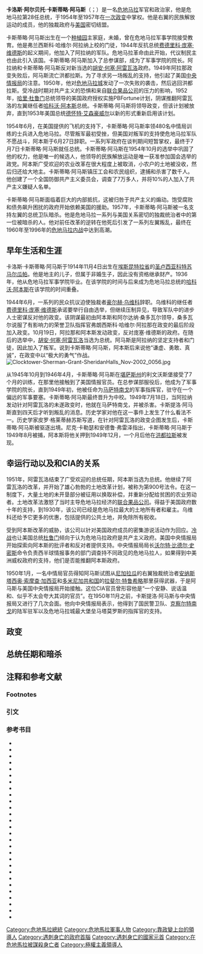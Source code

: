 {{Infobox president
| image= Carlos Castillo Armas (LOC 98512008, low-res).jpg
| caption= 1954年的卡洛斯·卡斯蒂略·阿马斯
| order= 第28任[[危地马拉总统|危地马拉总统]]
| term_start= 1954年7月7日
| term_end= 1957年7月26日
| signature= Castillo Armas Signature.png
| predecessor= [[埃尔费戈·埃尔南·蒙松·阿吉雷|埃尔费戈·埃尔南·蒙松·阿吉雷]]
| successor= [[路易斯·阿图罗·冈萨雷斯·洛佩斯|路易斯·阿图罗·冈萨雷斯·洛佩斯]]
| birth_date= 1914年11月4日
| birth_place= {{flag|Guatemala}}[[圣卢西亚科特苏马尔瓜帕|圣卢西亚科特苏马尔瓜帕]]
| death_date= 1957年7月26日（42岁）
| death_place= {{flag|Guatemala}}[[危地马拉城|危地马拉城]]
| spouse= 奥迪莉亚·帕洛莫·帕兹{{sfn|Way|2012|p=78}}
| party= [[民族解放运动（危地马拉）|民族解放运动]]
| occupation= 危地马拉军官
}}
'''卡洛斯·阿尔贝托·卡斯蒂略·阿马斯'''（{{lang-es|Carlos Alberto Castillo Armas}}；{{bd|1914年|11月4日|1957年|7月26日|catidx=C}}）是一名[[危地马拉|危地马拉]]军官和政治家，他是危地马拉第28任总统，于1954年至1957年在[[1954年危地马拉政变|一次政变]]中掌权。他是右翼的民族解放运动的成员，他的独裁政府与[[美国|美国]]密切结盟。

卡斯蒂略·阿马斯出生在一个[[种植园|种植园]]主家庭，未婚，曾在危地马拉军事学院接受教育。他是弗兰西斯科·哈维尔·阿拉纳上校的门徒，1944年反抗总统[[费德里科·庞塞·维德斯|费德里科·庞塞·维德斯]]的起义期间，他加入了阿拉纳的军队。危地马拉革命由此开始，代议制民主也由此引入该国。卡斯蒂略·阿马斯加入了总参谋部，成为了军事学院的院长。阿拉纳和卡斯蒂略·阿马斯反对新当选的[[胡安·何塞·阿雷瓦洛|胡安·何塞·阿雷瓦洛]]政府。1949年阿拉那政变失败后，阿马斯流亡洪都拉斯。为了寻求另一场叛乱的支持，他引起了美国[[中央情报局|中央情报局]]的注意。1950年，他对[[危地马拉城|危地马拉城]]发动了一次失败的袭击，然后逃回洪都拉斯。受冷战时期对共产主义的恐惧和来自[[联合果品公司|联合果品公司]]的压力的影响，1952年，[[哈里·杜鲁门|哈里·杜鲁门]]总统领导的美国政府授权实施PBFortune计划，阴谋推翻阿雷瓦洛的左翼继任者[[哈科沃·阿本斯|哈科沃·阿本斯]]总统。卡斯蒂略·阿马斯将领导政变，但该计划被放弃，直到1953年美国总统[[德怀特·艾森豪威尔|德怀特·艾森豪威尔]]以新的形式重新启用该计划。

1954年6月，在美国提供的飞机的支持下，卡斯蒂略·阿马斯率领480名中情局训练的士兵进入危地马拉。尽管叛军最初受挫，但美国对叛军的支持使危地马拉军队不愿战斗，阿本斯于6月27日辞职。一系列军政府在谈判期间短暂掌权，最终于7月7日卡斯蒂略·阿马斯就任总统。卡斯蒂略·阿马斯在1954年10月的选举中巩固了他的权力，他是唯一的候选人，他领导的民族解放运动是唯一获准参加国会选举的政党。阿本斯广受欢迎的农业改革在很大程度上被取消，小农户的土地被没收，然后归还给大地主。卡斯蒂略·阿马斯镇压工会和农民组织，逮捕和杀害了数千人。他创建了一个全国防御共产主义委员会，调查了7万多人，并将10%的人加入了共产主义嫌疑人名单。

卡斯蒂略·阿马斯面临着巨大的内部抵抗，这被归咎于共产主义的煽动。饱受腐败和债务飙升困扰的政府开始依赖美国的援助。1957年，卡斯蒂略·阿马斯被一名支持左翼的总统卫队暗杀。他是危地马拉一系列与美国关系密切的独裁统治者中的第一位被暗杀的人。他对前任改革的逆转在他死后引发了一系列左翼叛乱，最终在1960年至1996年的[[危地马拉内战|危地马拉内战]]中达到高潮。
==早年生活和生涯==
{{Further information|危地马拉革命}}
卡洛斯·卡斯蒂略·阿马斯于1914年11月4日出生在[[埃斯昆特拉省|埃斯昆特拉省]]的[[圣卢西亚科特苏马尔瓜帕|圣卢西亚科特苏马尔瓜帕]]。{{sfn|Lentz|2014|pp=342–343}}他是地主的儿子，但属于非婚生子，因此没有资格继承财产。{{sfn|Streeter|2000|p=25}}1936年，他从危地马拉军事学院毕业。{{sfn|Lentz|2014|pp=342–343}}在该学院的时间与后来成为危地马拉总统的[[哈科沃·阿本斯|哈科沃·阿本斯]]在该学院的时间重叠。{{sfn|Streeter|2000|p=25}}

1944年6月，一系列的民众抗议迫使独裁者[[豪尔赫·乌维科|豪尔赫·乌维科]]辞职。{{sfn|Forster|2001|p=86}}乌维科的继任者[[费德里科·庞塞·维德斯|费德里科·庞塞·维德斯]]承诺要举行自由选举，但继续压制异见，导致军队中的进步人士密谋反对他的政变。{{sfn|Immerman|1982|p=40}}{{sfn|Forster|2001|pp=89–91}}该阴谋最初由阿本斯和阿尔达纳·桑多瓦尔领导，桑多瓦尔说服了有影响力的荣誉卫队指挥官弗朗西斯科·哈维尔·阿拉那在政变的最后阶段加入政变。{{sfn|Gleijeses|1992|p=50}}10月19日，阿拉那和阿本斯发动政变，反对庞塞·维德斯的政府。{{sfn|Immerman|1982|p=42}}在随后的选举中，[[胡安·何塞·阿雷瓦洛|胡安·何塞·阿雷瓦洛]]当选为总统。阿马斯是阿拉纳的坚定支持者和门徒，因此加入了叛军。{{sfn|Lentz|2014|pp=342–343}}说到卡斯蒂略·阿马斯，阿本斯后来说他“谦虚、勇敢、真诚”，在政变中以“极大的勇气”作战。{{sfn|Streeter|2000|p=25}}
[[File:Clocktower-Sherman-Grant-SheridanHalls_Nov-2002_0056.jpg|thumb]]

从1945年10月到1946年4月，卡斯蒂略·阿马斯在[[堪萨斯州|堪萨斯州]]的利文沃斯堡接受了7个月的训练，在那里他接触到了美国情报官员。{{sfn|Cullather|2006|pp=12–14}}在总参谋部服役后，他成为了军事学院的院长，直到1949年初，他被任命为[[马萨特南戈|马萨特南戈]]的军事指挥官，驻守在一个偏远的军事要塞。{{sfn|Cullather|1999|p=12}}卡斯蒂略·阿马斯最终晋升为中校。{{sfn|Immerman|1982|pp=141–143}}{{sfn|Gilderhus|LaFevor|LaRosa|2017|p=137}}1949年7月18日，当阿拉纳发动针对阿雷瓦洛的未遂政变时，他就在马萨特南戈，并被杀害。卡斯提洛·阿马斯直到四天后才听到叛乱的消息。{{sfn|Cullather|1999|p=12}}历史学家对他在这一事件上发生了什么看法不一。历史学家皮罗·格莱蒂赫苏斯写道，在针对阿雷瓦洛的政变企图发生后，卡斯蒂略·阿马斯被驱逐出境。{{sfn|Gleijeses|1992|pp=59–69}}尼克·卡勒瑟和安德鲁·弗雷泽指出，卡斯蒂略·阿马斯于1949年8月被捕，{{sfn|Cullather|1999|p=12}}阿本斯将他关押到1949年12月，一个月后他在[[洪都拉斯|洪都拉斯]]被发现。{{sfn|Cullather|1999|p=12}}{{sfn|Fraser|2006|p=491}}
== 幸运行动以及和CIA的关系 ==
1951年，阿雷瓦洛结束了广受欢迎的总统任期，阿本斯当选为总统。{{sfn|Cullather|1999|p=11}}{{sfn|Gleijeses|1992|pp=82–84}}他继续了阿雷瓦洛的改革，并开始了雄心勃勃的土地改革计划，被称为第900号法令。在这一制度下，大量土地的未开垦部分被征用以换取补偿{{sfn|Gleijeses|1992|pp=149–151}}，并重新分配给贫困的农业劳动者。{{sfn|Immerman|1982|pp=64–67}}土地改革法激怒了当时主导危地马拉经济的[[联合果品公司|联合果品公司]]。得益于美国政府数十年的支持，到1930年，该公司已经是危地马拉最大的土地所有者和雇主。{{sfn|Schlesinger|Kinzer|1999|pp=11–13, 67–71}}乌维科还给予它更多的优惠，包括提供{{convert|200000|ha|acre}}的公共土地，{{sfn|Gleijeses|1992|p=22}}并免除所有税收。{{sfn|Streeter|2000|p=12}}

受到阿本斯改革的威胁，{{sfn|Immerman|1982|pp=75–82}}该公司以针对美国政府成员的密集游说活动作为回应。{{sfn|Schlesinger|Kinzer|1999|pp=72–77}}[[冷战|冷战]]也让美国总统[[杜鲁门|杜鲁门]]倾向于认为危地马拉政府是共产主义政府。{{sfn|Immerman|1982|pp=82–100}}美国中央情报局开始探索向阿本斯的批评者和反对者提供支持。中央情报局局长[[沃尔特·比德尔·史密斯|沃尔特·比德尔·史密斯]]命令负责西半球情报事务的部门调查持不同政见的危地马拉人，如果得到中美洲威权政府的支持，他们是否能推翻阿本斯政府。{{sfn|Cullather|1999|p=27}}

1950年1月，一名中情局官员得知阿马斯试图从[[尼加拉瓜|尼加拉瓜]]的右翼独裁统治者[[安纳斯塔西奥·索摩查·加西亚|安纳斯塔西奥·索摩查·加西亚]]和[[多米尼加共和国|多米尼加共和国]]的[[拉斐尔·特鲁希略|拉斐尔·特鲁希略]]那里获得武器，于是阿马斯与美国中央情报局开始接触。{{sfn|Cullather|1999|p=12}}这位CIA官员曾形容他是“一个安静、说话温和、似乎不太会夸大其词的官员”。{{sfn|Cullather|1999|p=12}}在1950年11月之前，卡斯提洛·阿马斯与中央情报局又进行了几次会面。他向中央情报局表示，他得到了国民警卫队、[[克察尔特南戈|克察尔特南戈]]的陆军驻军以及危地马拉城最大堡垒马塔莫罗斯的指挥官的支持。{{sfn|Cullather|1999|pp=12–13}}

== 政变 ==
{{main|1954年危地马拉政变}}
== 总统任期和暗杀 ==

==注释和参考文献==
===Footnotes===

{{notelist}}

===引文===

{{reflist}}

===参考书目===

{{refbegin|30em}}
* {{Cite book|last1=Booth|first1=John A.|last2=Wade|first2=Christine J.|last3=Walker|first3=Thomas|title=Understanding Central America: Global Forces, Rebellion, and Change|date=2014|publisher=Westview Press|isbn=978-0-8133-4959-6|url=https://books.google.com/books?id=hLLSAwAAQBAJ|ref={{harvid|Booth|2014}}|access-date=2021-03-10|archive-date=2021-03-08|archive-url=https://web.archive.org/web/20210308012340/https://books.google.com/books?id=hLLSAwAAQBAJ|dead-url=no}}
* {{cite journal |last=Castañeda |first=Manolo E. Vela |title=Guatemala 1954: Las ideas de la contrarrevolución |trans-title=Guatemala 1954: the Ideas of a Counterrevolution|journal=Foro Internacional |volume=45 |issue=1 |year=2005 |pages=89–114 |language=es |jstor=27738691|oclc=820336083}}
* {{Cite book|last=Cullather|first=Nicholas|title=Secret History: The CIA's Classified Account of its Operations in Guatemala 1952–54|publisher=Stanford University Press|isbn=978-0-8047-5468-2|year=2006|url=https://books.google.com/books?id=sp3IGB4csCQC|access-date=2021-03-10|archive-date=2020-06-12|archive-url=https://web.archive.org/web/20200612144841/https://books.google.com/books?id=sp3IGB4csCQC|dead-url=no}}
* {{Cite book|last=Cullather|first=Nicholas|title=Secret History: The CIA's Classified Account of its Operations in Guatemala 1952–54|publisher=Stanford University Press|isbn=978-0-8047-3311-3|year=1999|url=https://books.google.com/books?id=0d8T7FoddDUC}}
* {{Cite book|last=De La Pedraja|first=René|title=Wars of Latin America, 1948–1982: The Rise of the Guerrillas|publisher=McFarland|year=2013|isbn=978-0-7864-7015-0|url=https://books.google.com/books?id=kChyVw5MYB4C}}
* {{cite journal |last=Figueroa Ibarra |first=Carlos |title=El recurso del miedo: estado y el terror en Guatemala |trans-title=The Appeal of Fear: State and Terror in Guatemala|language=es|journal=Nueva Sociedad |number=105 |date=January–February 1990 |pp=108–117 |isbn=9789929552395}}
* {{Cite book|last=Forster|first=Cindy|title=The Time of Freedom: Campesino Workers in Guatemala's October Revolution|publisher=University of Pittsburgh Press|year=2001|url=https://books.google.com/books?id=5937zVXHZV8C|isbn=978-0-8229-4162-0|access-date=2021-03-10|archive-date=2020-06-12|archive-url=https://web.archive.org/web/20200612081142/https://books.google.com/books?id=5937zVXHZV8C|dead-url=no}}
* {{Cite journal|last1=Fraser|first1=Andrew|s2cid=154550395|title=Architecture of a Broken Dream: The CIA and Guatemala, 1952–54|journal=Intelligence and National Security|date=August 2006|volume=20|issue=3|pages=486–508|doi=10.1080/02684520500269010}}
* {{Cite book|first1=Mark T.|last1=Gilderhus|first2=David C.|last2=LaFevor|first3=Michael J.|last3=LaRosa|title=The Third Century: U.S.–Latin American Relations since 1889|url=https://books.google.com/books?id=cCejDQAAQBAJ|year=2017|publisher=Rowman & Littlefield|isbn=978-1-4422-5717-7}}
* {{Cite book|last=Gleijeses|first=Piero|author-link=Piero Gleijeses|title=Shattered Hope: the Guatemalan Revolution and the United States, 1944–1954|publisher=Princeton University Press|year=1992|isbn=978-0-691-02556-8|url=https://books.google.com/books?id=mS7ZVKa6i3AC|access-date=2021-03-10|archive-date=2020-12-30|archive-url=https://web.archive.org/web/20201230105058/https://books.google.com/books?id=mS7ZVKa6i3AC|dead-url=no}}
* {{Cite book|last=Grandin|first=Greg|title=The Blood of Guatemala: A History of Race and Nation|url=https://archive.org/details/bloodofguatemala0000gran|url-access=registration|publisher=Duke University Press|year=2000|isbn=978-0-8223-2495-9}}
* {{Cite book|last=Grandin|first=Greg|title=The Last Colonial Massacre|publisher=The University of Chicago Press|year=2004|isbn=0-226-30572-4}}
* {{Cite book|last=Handy|first=Jim |title=Revolution in the Countryside: Rural Conflict and Agrarian Reform in Guatemala, 1944–1954|url=https://archive.org/details/revolutionincoun0000hand|publisher=University of North Carolina Press|year=1994|isbn=978-0-8078-4438-0}}
* {{Cite book|last1=Hanhimäki|first1=Jussi|last2=Westad|first2=Odd Arne|title=The Cold War: A History in Documents and Eyewitness Accounts|publisher=Oxford University Press|year=2004|isbn=978-0-19-927280-8|url=https://books.google.com/books?id=JSyv24u7iVEC|access-date=2021-03-10|archive-date=2020-09-22|archive-url=https://web.archive.org/web/20200922052644/https://books.google.com/books?id=JSyv24u7iVEC|dead-url=no}}
* {{Cite book|last=Harbury|first=Jennifer|title=Truth, Torture, and the American Way: The History and Consequences of U.S. Involvement in Torture|url=https://archive.org/details/truthtortureamer0000harb|url-access=registration|page=[https://archive.org/details/truthtortureamer0000harb/page/35 35]|year=2005|publisher=Beacon Press|isbn=978-0-8070-0307-7}}
* {{Cite book|last1=Horvitz|first1=Leslie Alan|first2=Christopher|last2=Catherwood|title=Encyclopedia of War Crimes and Genocide|url=https://books.google.com/books?id=AHpFp2nsGyUC&pg=PA183|year=2006|publisher=Facts On File Inc.|isbn=978-1-4381-1029-5|access-date=2021-03-10|archive-date=2021-01-10|archive-url=https://web.archive.org/web/20210110033733/https://books.google.com/books?id=AHpFp2nsGyUC&pg=PA183|dead-url=no}}
* {{Cite book|last=Immerman|first=Richard H.|url=https://archive.org/details/ciainguatemalafo0000imme|url-access=registration|title=The CIA in Guatemala: The Foreign Policy of Intervention|publisher=University of Texas Press|year=1982|isbn=978-0-292-71083-2}}
* {{Cite journal |last=Jiménez |first=Hugo Murillo |title=La intervención Norteamericana en Guatemala en 1954: Dos interpretaciones recientes|trans-title=North American Intervention in Guatemala in 1954: Two Recent Interpretations|language=es|journal=Anuario de Estudios Centroamerica |year=1985 |volume=11 |issue=2 |pp=149–155 |issn=0377-7316}}
* {{Citation|editor-last=Kornbluh|editor-first=Peter|editor2-last=Doyle|editor2-first=Kate|date=May 23, 1997|orig-year=1994|title=CIA and Assassinations: The Guatemala 1954 Documents|journal=National Security Archive Electronic Briefing Book No. 4|publisher=National Security Archive|url=https://nsarchive2.gwu.edu//NSAEBB/NSAEBB4/index.html|ref={{harvid|Kornbluh|1997}}|accessdate=2021-03-10|archive-date=2021-06-08|archive-url=https://web.archive.org/web/20210608041920/https://nsarchive2.gwu.edu/NSAEBB/NSAEBB4/index.html|dead-url=no}}
* {{Cite book|last1=Lentz|first1=Harris M.|title=Heads of States and Governments Since 1945|date=2014|publisher=Routledge|isbn=978-1-134-26490-2|url=https://books.google.com/books?id=D6HKAgAAQBAJ}}
* {{Cite journal|title=The End Of a Twelve Day Civil War|journal=Life|date=June 12, 1954|volume=37|issue=2|pages=21–22|url=https://books.google.com/books?id=BFQEAAAAMBAJ|issn=0024-3019|ref={{harvid|Life|1954}}|access-date=2021-03-10|archive-date=2020-12-30|archive-url=https://web.archive.org/web/20201230105203/https://books.google.com/books?id=BFQEAAAAMBAJ|dead-url=no}}
* {{Cite encyclopedia|last=McAllister|first=Carlota|editor-first1=Greg|editor-last1=Grandin|editor-first2=Gilbert|editor-last2=Joseph|encyclopedia=A Century of Revolution|title=A Headlong Rush into the Future|year=2010|publisher=Duke University Press|pages=276–309|ref={{harvid|McAllister|2010}}|url=https://books.google.com/books?id=YJ7ZBGy0wsIC|isbn=978-0-8223-9285-9|access-date=2021-03-10|archive-date=2016-06-17|archive-url=https://web.archive.org/web/20160617101121/https://books.google.com/books?id=YJ7ZBGy0wsIC|dead-url=no}}
* {{Cite book|last1=McCleary|first1=Rachel M.|title=Dictating Democracy: Guatemala and the End of Violent Revolution|date=1999|publisher=University Press of Florida|isbn=978-0-8130-1726-6|url=https://books.google.com/books?id=NasTEAkYFBgC}}
* {{Cite book|first=Alexander|last=Mikaberidze|title=Atrocities, Massacres, and War Crimes: An Encyclopedia|url=https://books.google.com/books?id=jVqqAAAAQBAJ&pg=PA216|year=2013|publisher=ABC-CLIO, LLC|isbn=978-1-59884-926-4|access-date=2021-03-10|archive-date=2020-08-01|archive-url=https://web.archive.org/web/20200801182235/https://books.google.com/books?id=jVqqAAAAQBAJ&pg=PA216|dead-url=no}}
* {{Cite web|author=Office of the Historian, US State Department|date=2003|title=Foreign Relations, Guatemala, 1952–1954; Documents 1–31|url=https://2001-2009.state.gov/r/pa/ho/frus/ike/guat/20195.htm|website=US State Department|ref={{harvid|State Department|2004}}|access-date=2021-03-10|archive-date=2021-02-25|archive-url=https://web.archive.org/web/20210225195828/https://2001-2009.state.gov/r/pa/ho/frus/ike/guat/20195.htm|dead-url=no}}
* {{Cite book|last1=Schlesinger|first1=Stephen|last2=Kinzer|first2=Stephen|author2-link=Stephen Kinzer|title=Bitter Fruit: The Story of the American Coup in Guatemala|url=https://archive.org/details/bitterfruitstory0000schl|year=1999|publisher=David Rockefeller Center series on Latin American studies, Harvard University|isbn=978-0-674-01930-0}}
* {{Cite book|last=Streeter|first=Stephen M.|title=Managing the counterrevolution: the United States and Guatemala, 1954–1961|publisher=Ohio University Press|year=2000|isbn=978-0-89680-215-5}}
* {{Cite book|last=Way|first=J. T.|title=The Mayan in the Mall: Globalization, Development, and the Making of Modern Guatemala|publisher=Duke University Press|year=2012|isbn=978-0-8223-5131-3|url=https://books.google.com/books?id=eeuk2kR0YV4C}}
{{refend}}

[[Category:危地馬拉總統|Category:危地馬拉總統]]
[[Category:危地馬拉軍事人物|Category:危地馬拉軍事人物]]
[[Category:靠政變上台的領導人|Category:靠政變上台的領導人]]
[[Category:遇刺身亡的政府首腦|Category:遇刺身亡的政府首腦]]
[[Category:遇刺身亡的國家元首|Category:遇刺身亡的國家元首]]
[[Category:在危地馬拉被謀殺身亡者|Category:在危地馬拉被謀殺身亡者]]
[[Category:極權主義領導人|Category:極權主義領導人]]